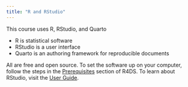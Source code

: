 ```yaml
---
title: "R and RStudio"
---
```


This course uses R, RStudio, and Quarto

- R is statistical software
- RStudio is a user interface
- Quarto is an authoring framework for reproducible documents

All are free and open source. To set the software up on your computer, follow the steps in the [Prerequisites](https://r4ds.hadley.nz/intro#prerequisites) section of R4DS. To learn about RStudio, visit the [User Guide](https://docs.posit.co/ide/user).